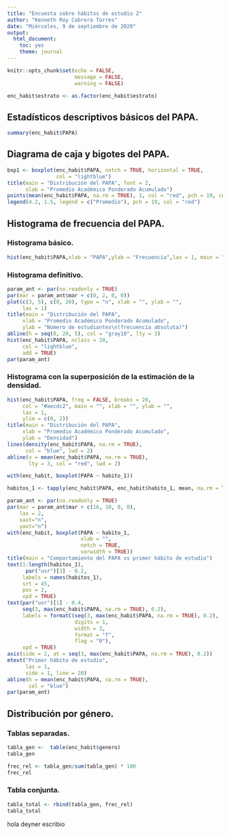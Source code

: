 ```yaml
---
title: "Encuesta sobre hábitos de estudio 2"
author: "Kenneth Roy Cabrera Torres"
date: "Miércoles, 9 de septiembre de 2020"
output: 
  html_document: 
    toc: yes
    theme: journal
---
```


```r
knitr::opts_chunk$set(echo = FALSE,
                      message = FALSE,
                      warning = FALSE)
```




```r
enc_habit$estrato <- as.factor(enc_habit$estrato)
```

## Estadísticos descriptivos básicos del PAPA.

```r
summary(enc_habit$PAPA)
```

## Diagrama de caja y bigotes del PAPA.

```r
bxp1 <- boxplot(enc_habit$PAPA, notch = TRUE, horizontal = TRUE,
                col = "lightblue")
title(main = "Distribución del PAPA", font = 2, 
      xlab = "Promedio Académico Ponderado Acumulado")
points(mean(enc_habit$PAPA, na.rm = TRUE), 1, col = "red", pch = 19, cex =2)
legend(4.2, 1.5, legend = c("Promedio"), pch = 19, col = "red")
```

## Histograma de frecuencia del PAPA.

### Histograma básico.

```r
hist(enc_habit$PAPA,xlab = "PAPA",ylab = "Frecuencia",las = 1, main = "PAPA")
```

### Histograma definitivo.

```r
param_ant <- par(no.readonly = TRUE)
par(mar = param_ant$mar + c(0, 2, 0, 0))
plot(c(3, 5), c(0, 20), type = "n", xlab = "", ylab = "",
     las = 1)
title(main = "Distribución del PAPA",
     xlab = "Promedio Académico Ponderado Acumulado",
     ylab = "Número de estudiantes\n(frecuencia absoluta)")
abline(h = seq(0, 20, 5), col = "gray10", lty = 3)
hist(enc_habit$PAPA, nclass = 20,
     col = "lightblue",
     add = TRUE)
par(param_ant)
```

### Histograma con la superposición de la estimación de la densidad.

```r
hist(enc_habit$PAPA, freq = FALSE, breaks = 20,
     col = "#aecdc2", main = "", xlab = "", ylab = "",
     las = 1,
     ylim = c(0, 2))
title(main = "Distribución del PAPA",
     xlab = "Promedio Académico Ponderado Acumulado",
     ylab = "Densidad")
lines(density(enc_habit$PAPA, na.rm = TRUE), 
      col = "blue", lwd = 2)
abline(v = mean(enc_habit$PAPA, na.rm = TRUE),
       lty = 3, col = "red", lwd = 2)
```

```r
with(enc_habit, boxplot(PAPA ~ habito_1))
```


```r
habitos_1 <- tapply(enc_habit$PAPA, enc_habit$habito_1, mean, na.rm = TRUE)

param_ant <- par(no.readonly = TRUE)
par(mar = param_ant$mar + c(16, 10, 0, 0),
    las = 2,
    xaxt="n",
    yaxt="n")
with(enc_habit, boxplot(PAPA ~ habito_1,
                        xlab = "",
                        notch = TRUE,
                        varwidth = TRUE))
title(main = "Comportamiento del PAPA vs primer hábito de estudio")
text(1:length(habitos_1),
      par("usr")[3] - 0.2,
     labels = names(habitos_1),
     srt = 45,
     pos = 2,
     xpd = TRUE)
text(par("usr")[1] - 0.4,
     seq(3, max(enc_habit$PAPA, na.rm = TRUE), 0.2),
     labels = formatC(seq(3, max(enc_habit$PAPA, na.rm = TRUE), 0.2),
                      digits = 1,
                      width = 3,
                      format = "f",
                      flag = "0"),
     xpd = TRUE)
axis(side = 2, at = seq(3, max(enc_habit$PAPA, na.rm = TRUE), 0.2))
mtext("Primer hábito de estudio", 
      las = 1, 
      side = 1, line = 20)
abline(h = mean(enc_habit$PAPA, na.rm = TRUE),
       col = "blue")
par(param_ant)
```

## Distribución por género.

### Tablas separadas.

```r
tabla_gen <-  table(enc_habit$genero)
tabla_gen
```
```r
frec_rel <- tabla_gen/sum(tabla_gen) * 100
frec_rel
```
### Tabla conjunta.

```r
tabla_total <- rbind(tabla_gen, frec_rel)
tabla_total
```


hola
deyner escribio